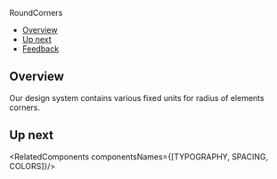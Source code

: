 
<Meta
  title="Foundations/Round Corners"
/>

<!--- Component documentation -->

<ComponentName withFoundationBackground>
  RoundCorners
</ComponentName>

- [Overview](#overview)
- [Up next](#up-next)
- [Feedback](#feedback)

## Overview
Our design system contains various fixed units for radius of elements corners.
<div className={classes["rounded-corners-container"]}>
  <CornersSettings title="Small" bullets={["Forms", "Buttons", "Check boxes", "Selected mark", "Tooltips etc..."]} >
    <RoundedCorner roundedCornerSize="small" number="4"/>
  </CornersSettings>
  <CornersSettings title="Medium" bullets={["Dropdown", "Popovers", "Attention box", "Updates"]} >
    <RoundedCorner roundedCornerSize="medium" number="8"/>
  </CornersSettings>
  <CornersSettings title="Large" bullets={["Popups"]} >
    <RoundedCorner roundedCornerSize="big" number="16"/>
  </CornersSettings>
</div>

## Up next
<RelatedComponents componentsNames={[TYPOGRAPHY, SPACING, COLORS]}/>
